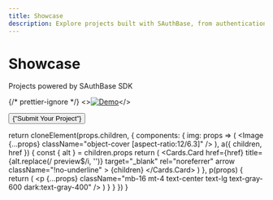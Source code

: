 ```yaml
---
title: Showcase
description: Explore projects built with SAuthBase, from authentication tools to JavaScript resources. Discover a variety of websites and applications powered by this robust Scratch Auth SDK.
---
```



# Showcase

Projects powered by SAuthBase SDK

{/* prettier-ignore */}
<Cards>
<>[![Demo](https://repository-images.githubusercontent.com/988450307/122a4622-0fd7-4a94-b61c-996810d07306)](https://github.com/scratchcore/sauthbase)</>
</Cards>

<div className="mt-12 text-center">
  <Button
    className="mt-3 inline-block !px-6 hover:!no-underline"
    variant="outline"
    href="https://github.com/scratchcore/sauthbase/issues"
    as="a"
    target="_blank"
    rel="noreferrer"
  >
    {"Submit Your Project"}
  </Button>
</div>


  return cloneElement(props.children, {
    components: {
      img: props => (
        <Image {...props} className="object-cover [aspect-ratio:12/6.3]" />
      ),
      a({ children, href }) {
        const { alt } = children.props
        return (
          <Cards.Card
            href={href}
            title={alt.replace(/ preview$/i, '')}
            target="_blank"
            rel="noreferrer"
            arrow
            className="!no-underline"
          >
            {children}
          </Cards.Card>
        )
      },
      p(props) {
        return (
          <p
            {...props}
            className="mb-16 mt-4 text-center text-lg text-gray-600 dark:text-gray-400"
          />
        )
      }
    }
  })
}
